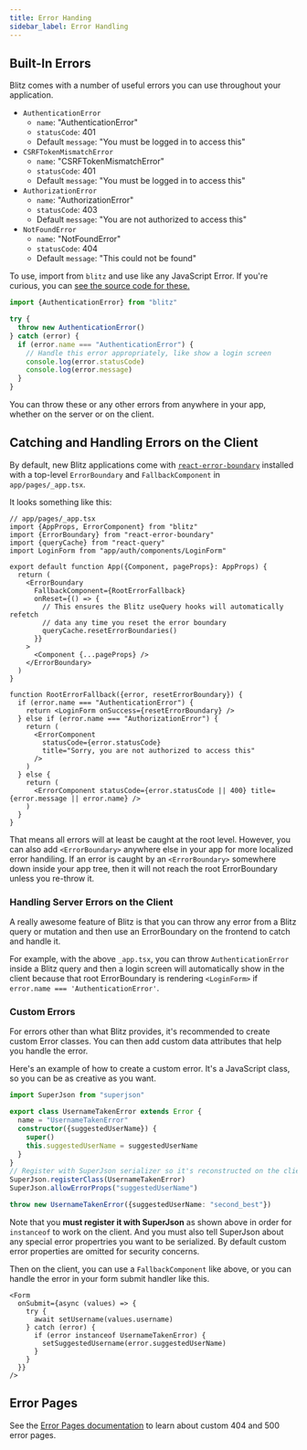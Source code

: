 ```yaml
---
title: Error Handing
sidebar_label: Error Handling
---
```


## Built-In Errors

Blitz comes with a number of useful errors you can use throughout your application.

- `AuthenticationError`
  - `name`: "AuthenticationError"
  - `statusCode`: 401
  - Default `message`: "You must be logged in to access this"
- `CSRFTokenMismatchError`
  - `name`: "CSRFTokenMismatchError"
  - `statusCode`: 401
  - Default `message`: "You must be logged in to access this"
- `AuthorizationError`
  - `name`: "AuthorizationError"
  - `statusCode`: 403
  - Default `message`: "You are not authorized to access this"
- `NotFoundError`
  - `name`: "NotFoundError"
  - `statusCode`: 404
  - Default `message`: "This could not be found"

To use, import from `blitz` and use like any JavaScript Error. If you're curious, you can [see the source code for these.](TODO)

```ts
import {AuthenticationError} from "blitz"

try {
  throw new AuthenticationError()
} catch (error) {
  if (error.name === "AuthenticationError") {
    // Handle this error appropriately, like show a login screen
    console.log(error.statusCode)
    console.log(error.message)
  }
}
```

You can throw these or any other errors from anywhere in your app, whether on the server or on the client.

## Catching and Handling Errors on the Client

By default, new Blitz applications come with [`react-error-boundary`](https://github.com/bvaughn/react-error-boundary) installed with a top-level `ErrorBoundary` and `FallbackComponent` in `app/pages/_app.tsx`.

It looks something like this:

```tsx
// app/pages/_app.tsx
import {AppProps, ErrorComponent} from "blitz"
import {ErrorBoundary} from "react-error-boundary"
import {queryCache} from "react-query"
import LoginForm from "app/auth/components/LoginForm"

export default function App({Component, pageProps}: AppProps) {
  return (
    <ErrorBoundary
      FallbackComponent={RootErrorFallback}
      onReset={() => {
        // This ensures the Blitz useQuery hooks will automatically refetch
        // data any time you reset the error boundary
        queryCache.resetErrorBoundaries()
      }}
    >
      <Component {...pageProps} />
    </ErrorBoundary>
  )
}

function RootErrorFallback({error, resetErrorBoundary}) {
  if (error.name === "AuthenticationError") {
    return <LoginForm onSuccess={resetErrorBoundary} />
  } else if (error.name === "AuthorizationError") {
    return (
      <ErrorComponent
        statusCode={error.statusCode}
        title="Sorry, you are not authorized to access this"
      />
    )
  } else {
    return (
      <ErrorComponent statusCode={error.statusCode || 400} title={error.message || error.name} />
    )
  }
}
```

That means all errors will at least be caught at the root level. However, you can also add `<ErrorBoundary>` anywhere else in your app for more localized error handiling. If an error is caught by an `<ErrorBoundary>` somewhere down inside your app tree, then it will not reach the root ErrorBoundary unless you re-throw it.

### Handling Server Errors on the Client

A really awesome feature of Blitz is that you can throw any error from a Blitz query or mutation and then use an ErrorBoundary on the frontend to catch and handle it.

For example, with the above `_app.tsx`, you can throw `AuthenticationError` inside a Blitz query and then a login screen will automatically show in the client because that root ErrorBoundary is rendering `<LoginForm>` if `error.name === 'AuthenticationError'`.

### Custom Errors

For errors other than what Blitz provides, it's recommended to create custom Error classes. You can then add custom data attributes that help you handle the error.

Here's an example of how to create a custom error. It's a JavaScript class, so you can be as creative as you want.

```ts
import SuperJson from "superjson"

export class UsernameTakenError extends Error {
  name = "UsernameTakenError"
  constructor({suggestedUserName}) {
    super()
    this.suggestedUserName = suggestedUserName
  }
}
// Register with SuperJson serializer so it's reconstructed on the client
SuperJson.registerClass(UsernameTakenError)
SuperJson.allowErrorProps("suggestedUserName")

throw new UsernameTakenError({suggestedUserName: "second_best"})
```

Note that you **must register it with SuperJson** as shown above in order for `instanceof` to work on the client. And you must also tell SuperJson about any special error propertries you want to be serialized. By default custom error properties are omitted for security concerns.

Then on the client, you can use a `FallbackComponent` like above, or you can handle the error in your form submit handler like this.

```tsx
<Form
  onSubmit={async (values) => {
    try {
      await setUsername(values.username)
    } catch (error) {
      if (error instanceof UsernameTakenError) {
        setSuggestedUsername(error.suggestedUserName)
      }
    }
  }}
/>
```

## Error Pages

See the [Error Pages documentation](./error-pages) to learn about custom 404 and 500 error pages.
